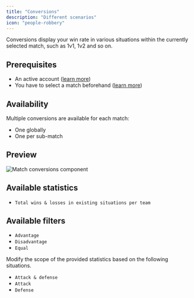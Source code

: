```yaml
---
title: "Conversions"
description: "Different scenarios"
icon: "people-robbery"
---
```


Conversions display your win rate in various situations within the currently selected match, such as 1v1, 1v2 and so on.

## Prerequisites

- An active account ([learn more](/get-started/setup))
- You have to select a match beforehand ([learn more](/core/match/root))

## Availability

Multiple conversions are available for each match:
- One globally
- One per sub-match

## Preview

<Frame>
    <img
        src="./images/conversions/component.png"
        alt="Match conversions component"
    />
</Frame>

## Available statistics

- `Total wins & losses in existing situations per team`

## Available filters

- `Advantage`
- `Disadvantage`
- `Equal`

Modify the scope of the provided statistics based on the following situations.
- `Attack & defense`
- `Attack`
- `Defense`
